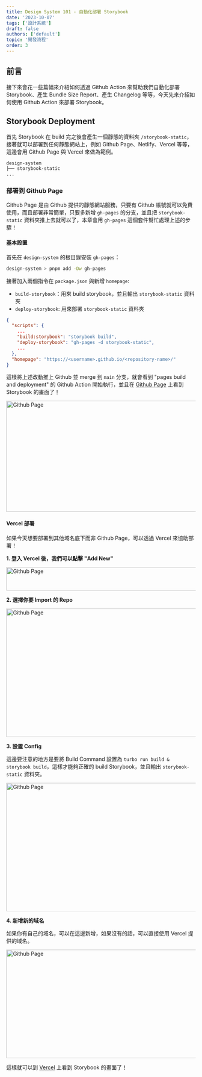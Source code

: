 ```yaml
---
title: Design System 101 - 自動化部署 Storybook
date: '2023-10-07'
tags: ['設計系統']
draft: false
authors: ['default']
topic: '開發流程'
order: 3
---
```


## 前言

接下來會花一些篇幅來介紹如何透過 Github Action 來幫助我們自動化部署 Storybook、產生 Bundle Size Report、產生 Changelog 等等，今天先來介紹如何使用 Github Action 來部署 Storybook。

## Storybook Deployment

首先 Storybook 在 build 完之後會產生一個靜態的資料夾 `/storybook-static`，接著就可以部署到任何靜態網站上，例如 Github Page、Netlify、Vercel 等等，這邊會用 Github Page 與 Vercel 來做為範例。

```bash
design-system
├── storybook-static
...
```

### 部署到 Github Page

Github Page 是由 Github 提供的靜態網站服務，只要有 Github 帳號就可以免費使用，而且部署非常簡單，只要多新增 `gh-pages` 的分支，並且把 `storybook-static` 資料夾推上去就可以了，本章會用 `gh-pages` 這個套件幫忙處理上述的步驟！

#### 基本設置

首先在 `design-system` 的根目錄安裝 `gh-pages`：

```bash
design-system > pnpm add -Dw gh-pages
```

接著加入兩個指令在 `package.json` 與新增 `homepage`:

- `build-storybook`：用來 build storybook，並且輸出 `storybook-static` 資料夾
- `deploy-storybook`: 用來部署 `storybook-static` 資料夾

```json
{
  "scripts": {
    ...
    "build:storybook": "storybook build",
    "deploy-storybook": "gh-pages -d storybook-static",
    ...
  },
  "homepage": "https://<username>.github.io/<repository-name>/"
}
```

這樣將上述改動推上 Github 並 merge 到 `main` 分支，就會看到 "pages build and deployment" 的 Github Action 開始執行，並且在 [Github Page](https://jinghuangsu1996.github.io/tocino/) 上看到 Storybook 的畫面了！

<Image src="https://imgur.com/KIOu9HX.png" alt="Github Page" height="295" width="708" />

#### Vercel 部署

如果今天想要部署到其他域名底下而非 Github Page，可以透過 Vercel 來協助部署！

**1. 登入 Vercel 後，我們可以點擊 "Add New"**

<Image src="https://imgur.com/bMrIGZ9.png" alt="Github Page" height="62" width="708" />

**2. 選擇你要 Import 的 Repo**

<Image src="https://imgur.com/8WoollT.png" alt="Github Page" height="341" width="708" />

**3. 設置 Config**

這邊要注意的地方是要將 Build Command 設置為 `turbo run build & storybook build`，這樣才能夠正確的 build Storybook，並且輸出 `storybook-static` 資料夾。

<Image src="https://imgur.com/lTPgJiX.png" alt="Github Page" height="341" width="708" />

**4. 新增新的域名**

如果你有自己的域名，可以在這邊新增，如果沒有的話，可以直接使用 Vercel 提供的域名。

<Image src="https://imgur.com/lTPgJiX.png" alt="Github Page" height="288" width="708" />

這樣就可以到 [Vercel](https://tocino-8glgsab25-jinghuangsu1996.vercel.app/) 上看到 Storybook 的畫面了！
